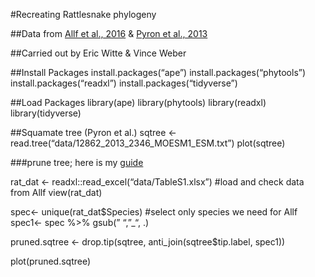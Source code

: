 #Recreating Rattlesnake phylogeny

##Data from [Allf et al., 2016](https://www.journals.uchicago.edu/doi/full/10.1086/688017#_i5) & [Pyron et al., 2013](https://bmcecolevol.biomedcentral.com/articles/10.1186/1471-2148-13-93#MOESM1)

##Carried out by Eric Witte & Vince Weber

##Install Packages
install.packages("ape")
install.packages("phytools")
install.packages("readxl")
install.packages("tidyverse")

##Load Packages
library(ape)
library(phytools)
library(readxl)
library(tidyverse)

##Squamate tree (Pyron et al.)
sqtree <- read.tree("data/12862_2013_2346_MOESM1_ESM.txt")
plot(sqtree)

###prune tree; here is my [guide](http://blog.phytools.org/2011/03/prune-tree-to-list-of-taxa.html)

rat_dat <- readxl::read_excel("data/TableS1.xlsx") #load and check data from Allf
view(rat_dat)

spec<- unique(rat_dat$Species) #select only species we need for Allf
spec1<- spec %>% 
  gsub(" ", "_", .)
  
pruned.sqtree <- drop.tip(sqtree, anti_join(sqtree$tip.label, spec1))

plot(pruned.sqtree)

